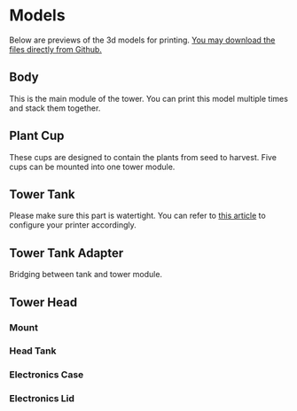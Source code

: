 
<Head>
  <title>AeroTower Models</title>
</Head>

# Models

Below are previews of the 3d models for printing. [You may download the files directly from Github.](https://github.com/urban-smart-grow/AeroTower/tree/main/exports)

## Body

This is the main module of the tower. You can print this model multiple times and stack them together.

<ModelViewer url='https://raw.githubusercontent.com/urban-smart-grow/AeroTower/main/exports/body.stl' />

## Plant Cup

These cups are designed to contain the plants from seed to harvest.
Five cups can be mounted into one tower module.

<ModelViewer url='https://raw.githubusercontent.com/urban-smart-grow/AeroTower/main/exports/plant_cup.stl' />

## Tower Tank

Please make sure this part is watertight. You can refer to [this article](https://help.prusa3d.com/article/watertight-prints_112324) to configure your printer accordingly.

<ModelViewer url='https://raw.githubusercontent.com/urban-smart-grow/AeroTower/main/exports/tank.stl' />

## Tower Tank Adapter

Bridging between tank and tower module.

<ModelViewer url='https://raw.githubusercontent.com/urban-smart-grow/AeroTower/main/exports/tank_adapter.stl' />

## Tower Head

### Mount

<ModelViewer url='https://raw.githubusercontent.com/urban-smart-grow/AeroTower/main/exports/head_mount.stl' />

### Head Tank

<ModelViewer url='https://raw.githubusercontent.com/urban-smart-grow/AeroTower/main/exports/head_tank.stl' />

### Electronics Case

<ModelViewer url='https://raw.githubusercontent.com/urban-smart-grow/AeroTower/main/exports/head_electronics_case.stl' />

### Electronics Lid

<ModelViewer url='https://raw.githubusercontent.com/urban-smart-grow/AeroTower/main/exports/head_electronics_lid.stl' />

